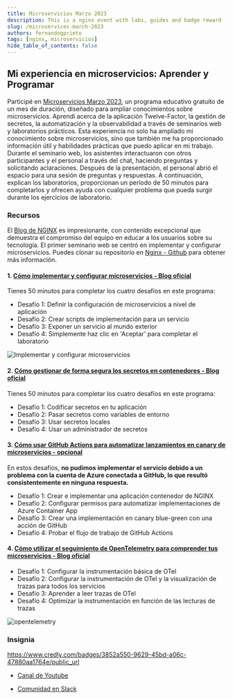 ```yaml
---
title: Microservicios Marzo 2023
description: This is a nginx event with labs, guides and badge reward
slug: /microservices-march-2023
authors: fernandogprieto
tags: [nginx, microservicios]
hide_table_of_contents: false
---
```


## Mi experiencia en microservicios: Aprender y Programar

Participé en [Microservicios Marzo 2023](https://www.nginx.com/c/microservices-march-2023-agenda/), un programa educativo gratuito de un mes de duración, diseñado
para ampliar conocimientos sobre microservicios. Aprendí acerca de la aplicación Twelve-Factor, la gestión de secretos, la automatización y la observabilidad a través
de seminarios web y laboratorios prácticos. Esta experiencia no solo ha ampliado mi conocimiento sobre microservicios, sino que también me ha proporcionado información
útil y habilidades prácticas que puedo aplicar en mi trabajo. Durante el seminario web, los asistentes interactuaron con otros participantes y el personal a través del
chat, haciendo preguntas y solicitando aclaraciones. Después de la presentación, el personal abrió el espacio para una sesión de preguntas y respuestas. A continuación,
explican los laboratorios, proporcionan un período de 50 minutos para completarlos y ofrecen ayuda con cualquier problema que pueda surgir durante los ejercicios de laboratorio.

###  Recursos

El [Blog de NGINX](https://www.nginx.com/blog/) es impresionante, con contenido excepcional que demuestra el compromiso del equipo en educar a los usuarios sobre su
tecnología. El primer seminario web se centró en implementar y configurar microservicios. Puedes clonar su repositorio en  [Nginx - Github](https://github.com/microservices-march/platform) para obtener más información.

#### 1. [Cómo implementar y configurar microservicios - Blog oficial](https://www.nginx.com/blog/nginx-tutorial-deploy-configure-microservices/)

Tienes 50 minutos para completar los cuatro desafíos en este programa:

- Desafío 1: Definir la configuración de microservicios a nivel de aplicación
- Desafío 2: Crear scripts de implementación para un servicio
- Desafío 3: Exponer un servicio al mundo exterior
- Desafío 4: Simplemente haz clic en 'Aceptar' para completar el laboratorio

![Implementar y configurar microservicios](https://gitlab.com/fernandogprieto/fgp-website/-/raw/main/static/img/blog/tutorial-OTel-tracing-microservices_topology.png)

#### 2. [Cómo gestionar de forma segura los secretos en contenedores - Blog oficial](https://www.nginx.com/blog/nginx-tutorial-securely-manage-secrets-containers/)

Tienes 50 minutos para completar los cuatro desafíos en este programa:

- Desafío 1: Codificar secretos en tu aplicación
- Desafío 2: Pasar secretos como variables de entorno
- Desafío 3: Usar secretos locales
- Desafío 4: Usar un administrador de secretos

#### 3. [Cómo usar GitHub Actions para automatizar lanzamientos en canary de microservicios - opcional](https://www.nginx.com/blog/nginx-tutorial-github-actions-automate-microservices-canary-deployments/)
En estos desafíos, **no pudimos implementar el servicio debido a un problema con la cuenta de Azure conectada a GitHub, lo que resultó consistentemente en ninguna respuesta.**

- Desafío 1: Crear e implementar una aplicación contenedor de NGINX
- Desafío 2: Configurar permisos para automatizar implementaciones de Azure Container App
- Desafío 3: Crear una implementación en canary blue-green con una acción de GitHub
- Desafío 4: Probar el flujo de trabajo de GitHub Actions

#### 4. [Cómo utilizar el seguimiento de OpenTelemetry para comprender tus microservicios - Blog oficial](https://www.nginx.com/blog/nginx-tutorial-opentelemetry-tracing-understand-microservices/)

- Desafío 1: Configurar la instrumentación básica de OTel
- Desafío 2: Configurar la instrumentación de OTel y la visualización de trazas para todos los servicios
- Desafío 3: Aprender a leer trazas de OTel
- Desafío 4: Optimizar la instrumentación en función de las lecturas de trazas

![opentelemetry](https://gitlab.com/fernandogprieto/fgp-website/-/raw/main/static/img/blog/tutorial-OTel-tracing-microservices_topology.png)

### Insignia
https://www.credly.com/badges/3852a550-9629-45bd-a06c-47880aa1764e/public_url

- [Canal de Youtube](https://www.youtube.com/@nginx_official "Youtube")

- [Comunidad en Slack](https://community.nginx.org/joinslack "Slack")
